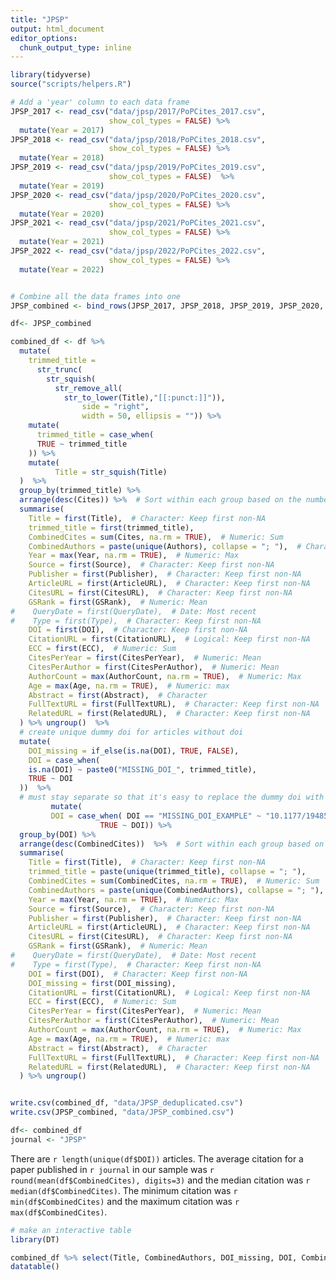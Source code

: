 ```yaml
---
title: "JPSP"
output: html_document
editor_options: 
  chunk_output_type: inline
---
```




```r
library(tidyverse)
source("scripts/helpers.R")

# Add a 'year' column to each data frame
JPSP_2017 <- read_csv("data/jpsp/2017/PoPCites_2017.csv",
                      show_col_types = FALSE) %>%
  mutate(Year = 2017)
JPSP_2018 <- read_csv("data/jpsp/2018/PoPCites_2018.csv",
                      show_col_types = FALSE) %>%
  mutate(Year = 2018)
JPSP_2019 <- read_csv("data/jpsp/2019/PoPCites_2019.csv",
                      show_col_types = FALSE)  %>%
  mutate(Year = 2019)
JPSP_2020 <- read_csv("data/jpsp/2020/PoPCites_2020.csv",
                      show_col_types = FALSE) %>%
  mutate(Year = 2020)
JPSP_2021 <- read_csv("data/jpsp/2021/PoPCites_2021.csv",
                      show_col_types = FALSE) %>%
  mutate(Year = 2021)
JPSP_2022 <- read_csv("data/jpsp/2022/PoPCites_2022.csv",
                      show_col_types = FALSE) %>%
  mutate(Year = 2022)


# Combine all the data frames into one
JPSP_combined <- bind_rows(JPSP_2017, JPSP_2018, JPSP_2019, JPSP_2020, JPSP_2021, JPSP_2022)

df<- JPSP_combined

combined_df <- df %>%
  mutate(
    trimmed_title = 
      str_trunc(
        str_squish(
          str_remove_all(
            str_to_lower(Title),"[[:punct:]]")), 
                side = "right", 
                width = 50, ellipsis = "")) %>%
    mutate(
      trimmed_title = case_when(
      TRUE ~ trimmed_title
    )) %>%
    mutate(
          Title = str_squish(Title)
  )  %>%
  group_by(trimmed_title) %>%
  arrange(desc(Cites)) %>%  # Sort within each group based on the number of citations
  summarise(
    Title = first(Title),  # Character: Keep first non-NA
    trimmed_title = first(trimmed_title), 
    CombinedCites = sum(Cites, na.rm = TRUE),  # Numeric: Sum
    CombinedAuthors = paste(unique(Authors), collapse = "; "),  # Character: Concatenate unique
    Year = max(Year, na.rm = TRUE),  # Numeric: Max
    Source = first(Source),  # Character: Keep first non-NA
    Publisher = first(Publisher),  # Character: Keep first non-NA
    ArticleURL = first(ArticleURL),  # Character: Keep first non-NA
    CitesURL = first(CitesURL),  # Character: Keep first non-NA
    GSRank = first(GSRank),  # Numeric: Mean
#    QueryDate = first(QueryDate),  # Date: Most recent
#    Type = first(Type),  # Character: Keep first non-NA
    DOI = first(DOI),  # Character: Keep first non-NA
    CitationURL = first(CitationURL),  # Logical: Keep first non-NA
    ECC = first(ECC),  # Numeric: Sum
    CitesPerYear = first(CitesPerYear),  # Numeric: Mean
    CitesPerAuthor = first(CitesPerAuthor),  # Numeric: Mean
    AuthorCount = max(AuthorCount, na.rm = TRUE),  # Numeric: Max
    Age = max(Age, na.rm = TRUE),  # Numeric: max
    Abstract = first(Abstract),  # Character
    FullTextURL = first(FullTextURL),  # Character: Keep first non-NA
    RelatedURL = first(RelatedURL),  # Character: Keep first non-NA
  ) %>% ungroup()  %>% 
  # create unique dummy doi for articles without doi
  mutate(
    DOI_missing = if_else(is.na(DOI), TRUE, FALSE),
    DOI = case_when(
    is.na(DOI) ~ paste0("MISSING_DOI_", trimmed_title),
    TRUE ~ DOI
  ))  %>%
  # must stay separate so that it's easy to replace the dummy doi with the real doi
         mutate(
         DOI = case_when( DOI == "MISSING_DOI_EXAMPLE" ~ "10.1177/1948550619899238",
                    TRUE ~ DOI)) %>%
  group_by(DOI) %>%
  arrange(desc(CombinedCites))  %>%  # Sort within each group based on the number of citations
  summarise(
    Title = first(Title),  # Character: Keep first non-NA
    trimmed_title = paste(unique(trimmed_title), collapse = "; "), 
    CombinedCites = sum(CombinedCites, na.rm = TRUE),  # Numeric: Sum
    CombinedAuthors = paste(unique(CombinedAuthors), collapse = "; "),  # Character: Concatenate unique
    Year = max(Year, na.rm = TRUE),  # Numeric: Max
    Source = first(Source),  # Character: Keep first non-NA
    Publisher = first(Publisher),  # Character: Keep first non-NA
    ArticleURL = first(ArticleURL),  # Character: Keep first non-NA
    CitesURL = first(CitesURL),  # Character: Keep first non-NA
    GSRank = first(GSRank),  # Numeric: Mean
#    QueryDate = first(QueryDate),  # Date: Most recent
#    Type = first(Type),  # Character: Keep first non-NA
    DOI = first(DOI),  # Character: Keep first non-NA
    DOI_missing = first(DOI_missing),
    CitationURL = first(CitationURL),  # Logical: Keep first non-NA
    ECC = first(ECC),  # Numeric: Sum
    CitesPerYear = first(CitesPerYear),  # Numeric: Mean
    CitesPerAuthor = first(CitesPerAuthor),  # Numeric: Mean
    AuthorCount = max(AuthorCount, na.rm = TRUE),  # Numeric: Max
    Age = max(Age, na.rm = TRUE),  # Numeric: max
    Abstract = first(Abstract),  # Character
    FullTextURL = first(FullTextURL),  # Character: Keep first non-NA
    RelatedURL = first(RelatedURL),  # Character: Keep first non-NA
  ) %>% ungroup()


write.csv(combined_df, "data/JPSP_deduplicated.csv")
write.csv(JPSP_combined, "data/JPSP_combined.csv")

df<- combined_df
journal <- "JPSP"


```


There are ``r length(unique(df$DOI))`` articles. The average citation for a paper published in ``r journal`` in our sample was ``r round(mean(df$CombinedCites), digits=3)`` and the median citation was ``r median(df$CombinedCites)``. The minimum citation was ``r min(df$CombinedCites)`` and the maximum citation was ``r max(df$CombinedCites)``. 



```r
# make an interactive table
library(DT)

combined_df %>% select(Title, CombinedAuthors, DOI_missing, DOI, CombinedCites, Year, ArticleURL, FullTextURL, CitationURL, RelatedURL) %>%
datatable()
```
